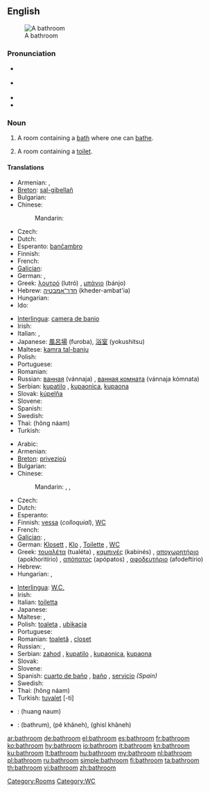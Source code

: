 ==English==
[[Image:Bathroom in the Beamish Museum 01.JPG|thumb|right|A bathroom]]

===Pronunciation===
* {{a|RP}} {{IPA|/ˈbɑːθɹuːm/}}
* {{a|US}} {{IPA|/ˈbæθɹuːm/}}
* {{audio|en-us-bathroom.ogg|Audio (US)}}
* {{audio|En-uk-bathroom.ogg|Audio (UK)}}

===Noun===
{{en-noun}}

# A room containing a [[bath]] where one can [[bathe]].
# {{chiefly|North American}} A room containing a [[toilet]].

====Translations====
{{trans-top|a room containing a bath where one can bathe}}
* Armenian: {{t-|hy|լոգարան|tr=logaran}}, {{t+|hy|բաղնիք|tr=baġnik’}}
* [[Breton]]: [[sal-gibellañ]] {{f}}
* Bulgarian: {{t+|bg|баня}}
* Chinese:
*: Mandarin: {{t-|cmn|浴室|tr=yùshì|sc=Hani}}
* Czech: {{t+|cs|koupelna|f}}
* Dutch: {{t+|nl|badkamer|f}}
* Esperanto: [[banĉambro]]
* Finnish: {{t-|fi|kylpyhuone}}
* French: {{t+|fr|salle de bains|f}}
* [[Galician]]: {{t-|gl|baño|xs=Galician}} {{m}}
* German: {{t+|de|Badezimmer|n}}, {{t+|de|Bad|n}}
* Greek: [[λουτρό]] (lutró) {{n}}, [[μπάνιο]] (bánjo) {{n}}
* Hebrew: [[חדר־אמבטיה]] (kheder-ambat'ia) {{m}}
* Hungarian: {{t+|hu|fürdőszoba}}
* Ido: {{t+|io|balnochambro}}
{{trans-mid}}
* [[Interlingua]]: [[camera de banio]]
* Irish: {{t-|ga|seomra folctha|m}}
* Italian: {{t|it|stanza da bagno|f}}, {{t|it|bagno|m}}
* Japanese: [[風呂場]] (furoba), [[浴室]] (yokushitsu)
* Maltese: [[kamra tal-banju]]
* Polish: {{t+|pl|łazienka|f}}
* Portuguese: {{t+|pt|banheiro|m}}
* Romanian: {{t+|ro|baie|f}}
* Russian: [[ванная]] (vánnaja) {{f}}, [[ванная комната]] (vánnaja kómnata) {{f}}
* Serbian: [[kupatilo]] {{n}}, [[kupaonica]], [[kupaona]]
* Slovak: [[kúpelňa]] {{f}}
* Slovene: {{t+|sl|kopalnica|f}}
* Spanish: {{t-|es|cuarto de baño|m}}
* Swedish: {{t+|sv|badrum|n}}
* Thai: {{Thai|[[ห้องน้ำ]]}} (hông náam)
* Turkish: {{t+|tr|banyo}}
{{trans-bottom}}

{{trans-top|a room containing a toilet}}
* Arabic: {{Arab|[[مرحاض]]}} {{unicode|(merħá:ɖ)}} {{m}}
* Armenian: {{t-|hy|զուգարան|tr=zugaran}}
* [[Breton]]: [[privezioù]] {{p}}
* Bulgarian: {{t|bg|тоалетна}}
* Chinese:
*: Mandarin: {{t-|cmn|浴室|tr=yùshì|sc=Hani}}, {{t|cmn|洗手間|sc=Hani}}, {{t|cmn|洗手间|tr=xǐshǒujiān|sc=Hani}}
* Czech: {{t-|cs|záchod|m}}
* Dutch: {{t+|nl|toilet|n}}
* Esperanto: {{t-|eo|necesejo|xs=Esperanto}}
* Finnish: [[vessa]] (''colloquial''), [[WC]]
* French: {{t+|fr|toilette|f}}
* [[Galician]]: {{t-|gl|baño|xs=Galician}} {{m}}, {{t-|gl|servicio|xs=Galician}} {{m}}
* German: [[Klosett]] {{n}}, [[Klo]] {{n}}, [[Toilette]] {{f}}, [[WC]] {{n}}
* Greek: [[τουαλέτα]] (tualéta) {{f}}, [[καμπινές]] (kabinés) {{m}}, [[αποχωρητήριο]] (apokhoritírio) {{n}}, [[απόπατος]] (apópatos) {{m}}, [[αφοδευτήριο]] (afodeftírio) {{n}}
* Hebrew: {{t-|he|שירותים|tr=shirutym}}
* Hungarian: {{t|hu|mosdó}}, {{t+|hu|toalett}}
{{trans-mid}}
* [[Interlingua]]: [[W.C.]]
* Irish: {{t-|ga|leithreas|m}}
* Italian: [[toiletta]] {{f}}
* Japanese: {{t+|ja|トイレ|tr=toire}}
* Maltese: {{t-|mt|toilet|xs=Maltese}}, {{t-|mt|latrina|xs=Maltese}}
* Polish: [[toaleta]] {{f}}, [[ubikacja]] {{f}}
* Portuguese: {{t+|pt|banheiro|m}}
* Romanian: [[toaletă]] {{f}}, [[closet]] {{n}}
* Russian: {{t+|ru|туалет|m|tr=tualét}}, {{t+|ru|уборная|f|tr=ubórnaja}}
* Serbian: [[zahod]] {{m}}, [[kupatilo]] {{n}}, [[kupaonica]], [[kupaona]]
* Slovak: {{t-|sk|záchod|m}}
* Slovene: {{t+|sl|stranišče|n}}
* Spanish: [[cuarto de baño]] {{m}}, [[baño]] {{m}}, [[servicio]] {{m}} ''(Spain)''
* Swedish: {{t+|sv|toalett|c}}
* Thai: {{Thai|[[ห้องน้ำ]]}} (hông náam)
* Turkish: [[tuvalet]] [-ti]
{{trans-bottom}}

{{checktrans-top}}
* {{ttbc|Lao}}: (huang naum)
{{checktrans-mid}}
* {{ttbc|Urdu}}: {{ur-Arab|[[باٹھروم]]}} (bathrum), {{ur-Arab|[[پا خانه]]}} (pê khâneh), {{ur-Arab|[[غسل خانه]]}} (ghisl khâneh)
{{checktrans-bottom}}

[[Category:Rooms]]
[[Category:WC]]

[[ar:bathroom]]
[[de:bathroom]]
[[el:bathroom]]
[[es:bathroom]]
[[fr:bathroom]]
[[ko:bathroom]]
[[hy:bathroom]]
[[io:bathroom]]
[[it:bathroom]]
[[kn:bathroom]]
[[ku:bathroom]]
[[lt:bathroom]]
[[hu:bathroom]]
[[my:bathroom]]
[[nl:bathroom]]
[[pl:bathroom]]
[[ru:bathroom]]
[[simple:bathroom]]
[[fi:bathroom]]
[[ta:bathroom]]
[[th:bathroom]]
[[vi:bathroom]]
[[zh:bathroom]]
